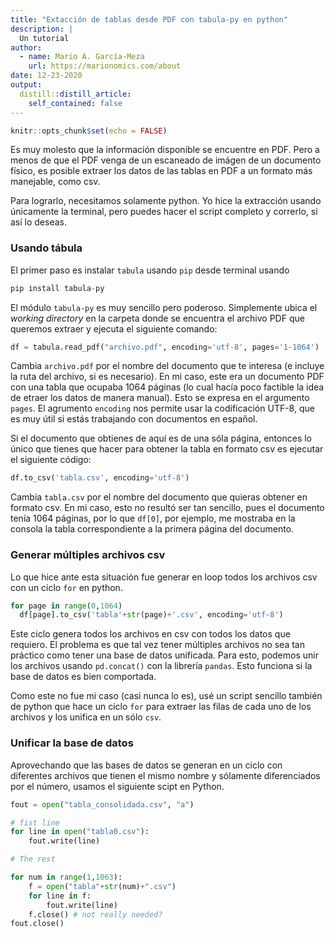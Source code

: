 ```yaml
---
title: "Extacción de tablas desde PDF con tabula-py en python"
description: |
  Un tutorial
author:
  - name: Mario A. García-Meza
    url: https://marionomics.com/about
date: 12-23-2020
output:
  distill::distill_article:
    self_contained: false
---
```



```r
knitr::opts_chunk$set(echo = FALSE)
```

Es muy molesto que la información disponible se encuentre en PDF. Pero a menos de que el PDF venga de un escaneado de imágen de un documento físico, es posible extraer los datos de las tablas en PDF a un formato más manejable, como csv.

Para lograrlo, necesitamos solamente python. Yo hice la extracción usando únicamente la terminal, pero puedes hacer el script completo y correrlo, si así lo deseas.

### Usando tábula

El primer paso es instalar `tabula` usando `pip` desde terminal usando

```python
pip install tabula-py
```

El módulo `tabula-py` es muy sencillo pero poderoso. Simplemente ubica el _working directory_ en la carpeta donde se encuentra el archivo PDF que queremos extraer y ejecuta el siguiente comando:
```python
df = tabula.read_pdf("archivo.pdf", encoding='utf-8', pages='1-1064')
```

Cambia `archivo.pdf` por el nombre del documento que te interesa (e incluye la ruta del archivo, si es necesario). En mi caso, este era un documento PDF con una tabla que ocupaba 1064 páginas (lo cual hacía poco factible la idea de etraer los datos de manera manual). Esto se expresa en el argumento `pages`. El agrumento `encoding` nos permite usar la codificación UTF-8, que es muy útil si estás trabajando con documentos en español.

Si el documento que obtienes de aquí es de una sóla página, entonces lo único que tienes que hacer para obtener la tabla en formato csv es ejecutar el siguiente código:
  
```python
df.to_csv('tabla.csv', encoding='utf-8')
```

Cambia `tabla.csv` por el nombre del documento que quieras obtener en formato csv. En mi caso, esto no resultó ser tan sencillo, pues el documento tenía 1064 páginas, por lo que `df[0]`, por ejemplo, me mostraba en la consola la tabla correspondiente a la primera página del documento.

### Generar múltiples archivos csv

Lo que hice ante esta situación fue generar en loop todos los archivos csv con un ciclo `for` en python.

```python
for page in range(0,1064)
  df[page].to_csv('tabla'+str(page)+'.csv', encoding='utf-8')
```

Este ciclo genera todos los archivos en csv con todos los datos que requiero. El problema es que tal vez tener múltiples archivos no sea tan práctico como tener una base de datos unificada. Para esto, podemos unir los archivos usando `pd.concat()` con la librería `pandas`. Esto funciona si la base de datos es bien comportada.

Como este no fue mi caso (casi nunca lo es), usé un script sencillo también de python que hace un ciclo `for` para extraer las filas de cada uno de los archivos y los unifica en un sólo `csv`.

### Unificar la base de datos

Aprovechando que las bases de datos se generan en un ciclo con diferentes archivos que tienen el mismo nombre y sólamente diferenciados por el número, usamos el siguiente scipt en Python.

```python
fout = open("tabla_consolidada.csv", "a")

# fist line
for line in open("tabla0.csv"):
	fout.write(line)

# The rest

for num in range(1,1063):
	f = open("tabla"+str(num)+".csv")
	for line in f:
		fout.write(line)
	f.close() # not really needed?
fout.close()
```

